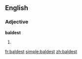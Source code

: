 ==English==

===Adjective===
'''baldest'''

#{{superlative of|[[bald]]}}

{{anagrams:en/abdelst}}
[[fr:baldest]]
[[simple:baldest]]
[[zh:baldest]]